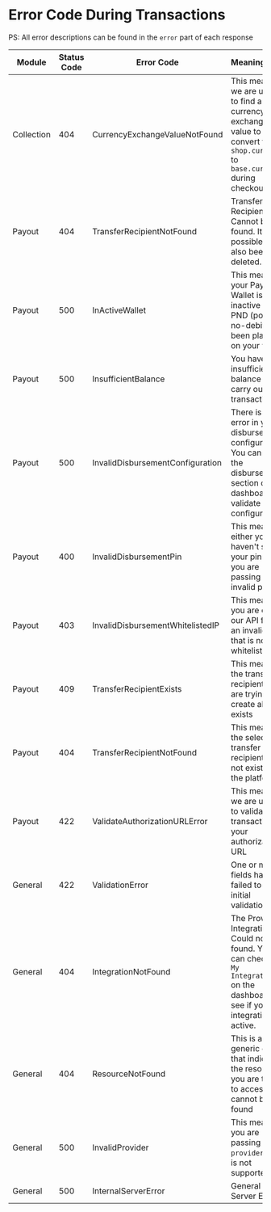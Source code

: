 # Error Code During Transactions

PS: All error descriptions can be found in the `error` part of each response

| Module     | Status Code | Error Code                       | Meaning                                                                                                                                       |
|------------|-------------|----------------------------------|:----------------------------------------------------------------------------------------------------------------------------------------------|
| Collection | 404         | CurrencyExchangeValueNotFound    | This means we are unable to find a currency exchange value to convert the `shop.currency` to   `base.currency` during checkout                |
| Payout     | 404         | TransferRecipientNotFound        | Transfer Recipient Cannot be found. It's possible it has also been deleted.                                                                   |
| Payout     | 500         | InActiveWallet                   | This means your Payout Wallet is either inactive or a PND (post-no-debit) has been placed on your wallet.                                     |
| Payout     | 500         | InsufficientBalance              | You have insufficient balance to carry out the transaction                                                                                    |
| Payout     | 500         | InvalidDisbursementConfiguration | There is an error in your disbursement configuration. You can check the disbursements section on the dashboard to validate your configuration |
| Payout     | 400         | InvalidDisbursementPin           | This means either you haven't set your pin or you are passing an invalid pin.                                                                 |
| Payout     | 403         | InvalidDisbursementWhitelistedIP | This means you are calling our API from an invalid IP that is not whitelisted.                                                                |
| Payout     | 409         | TransferRecipientExists          | This means the transfer recipient you are trying to create already exists                                                                     |
| Payout     | 404         | TransferRecipientNotFound        | This means the selected transfer recipient does not exist on the platform                                                                     |
| Payout     | 422         | ValidateAuthorizationURLError    | This means we are unable to validate the transaction on your authorization URL                                                                |
| General    | 422         | ValidationError                  | One or more fields have failed to pass initial validation.                                                                                    |
| General    | 404         | IntegrationNotFound              | The Provider Integration Could not be found. You can check the `My Integrations` on the dashboard to see if your integration is active.       |
| General    | 404         | ResourceNotFound                 | This is a generic error that indicates the resource you are trying to access cannot be found                                                  |
| General    | 500         | InvalidProvider                  | This means you are passing a `provider` that is not supported                                                                                 |
| General    | 500         | InternalServerError              | General Server Error                                                                                                                          |
